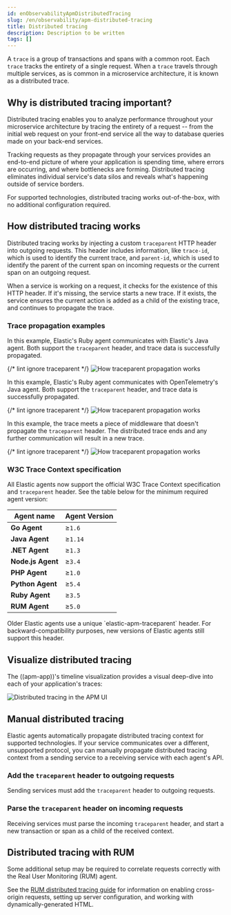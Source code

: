 ```yaml
---
id: enObservabilityApmDistributedTracing
slug: /en/observability/apm-distributed-tracing
title: Distributed tracing
description: Description to be written
tags: []
---
```



<div id="apm-distributed-tracing"></div>

A `trace` is a group of <DocLink id="enObservabilityApmDataModelTransactions">transactions</DocLink> and <DocLink id="enObservabilityApmDataModelSpans">spans</DocLink> with a common root.
Each `trace` tracks the entirety of a single request.
When a `trace` travels through multiple services, as is common in a microservice architecture,
it is known as a distributed trace.

<div id="apm-why-distributed-tracing"></div>

## Why is distributed tracing important?

Distributed tracing enables you to analyze performance throughout your microservice architecture
by tracing the entirety of a request -- from the initial web request on your front-end service
all the way to database queries made on your back-end services.

Tracking requests as they propagate through your services provides an end-to-end picture of
where your application is spending time, where errors are occurring, and where bottlenecks are forming.
Distributed tracing eliminates individual service's data silos and reveals what's happening outside of
service borders.

For supported technologies, distributed tracing works out-of-the-box, with no additional configuration required.

<div id="apm-how-distributed-tracing"></div>

## How distributed tracing works

Distributed tracing works by injecting a custom `traceparent` HTTP header into outgoing requests.
This header includes information, like `trace-id`, which is used to identify the current trace,
and `parent-id`, which is used to identify the parent of the current span on incoming requests
or the current span on an outgoing request.

When a service is working on a request, it checks for the existence of this HTTP header.
If it's missing, the service starts a new trace.
If it exists, the service ensures the current action is added as a child of the existing trace,
and continues to propagate the trace.

<div id="apm-trace-propagation"></div>

### Trace propagation examples

In this example, Elastic's Ruby agent communicates with Elastic's Java agent.
Both support the `traceparent` header, and trace data is successfully propagated.

{/* lint ignore traceparent */}
![How traceparent propagation works](images/dt-trace-ex1.png)

In this example, Elastic's Ruby agent communicates with OpenTelemetry's Java agent.
Both support the `traceparent` header, and trace data is successfully propagated.

{/* lint ignore traceparent */}
![How traceparent propagation works](images/dt-trace-ex2.png)

In this example, the trace meets a piece of middleware that doesn't propagate the `traceparent` header.
The distributed trace ends and any further communication will result in a new trace.

{/* lint ignore traceparent */}
![How traceparent propagation works](images/dt-trace-ex3.png)

<div id="apm-w3c-tracecontext-spec"></div>

### W3C Trace Context specification

All Elastic agents now support the official W3C Trace Context specification and `traceparent` header.
See the table below for the minimum required agent version:

| Agent name | Agent Version |
|---|---|
| **Go Agent** | ≥`1.6` |
| **Java Agent** | ≥`1.14` |
| **.NET Agent** | ≥`1.3` |
| **Node.js Agent** | ≥`3.4` |
| **PHP Agent** | ≥`1.0` |
| **Python Agent** | ≥`5.4` |
| **Ruby Agent** | ≥`3.5` |
| **RUM Agent** | ≥`5.0` |

<DocCallOut title="Note">
Older Elastic agents use a unique `elastic-apm-traceparent` header.
For backward-compatibility purposes, new versions of Elastic agents still support this header.
</DocCallOut>

<div id="apm-visualize-distributed-tracing"></div>

## Visualize distributed tracing

The ((apm-app))'s timeline visualization provides a visual deep-dive into each of your application's traces:

![Distributed tracing in the APM UI](images/apm-distributed-tracing.png)

<div id="apm-manual-distributed-tracing"></div>

## Manual distributed tracing

Elastic agents automatically propagate distributed tracing context for supported technologies.
If your service communicates over a different, unsupported protocol,
you can manually propagate distributed tracing context from a sending service to a receiving service
with each agent's API.

<div id="apm-distributed-tracing-outgoing"></div>

### Add the `traceparent` header to outgoing requests

Sending services must add the `traceparent` header to outgoing requests.

<TabWidgetsDistributedTraceSendWidget />

<div id="apm-distributed-tracing-incoming"></div>

### Parse the `traceparent` header on incoming requests

Receiving services must parse the incoming `traceparent` header,
and start a new transaction or span as a child of the received context.

<TabWidgetsDistributedTraceReceiveWidget />

<div id="apm-distributed-tracing-rum"></div>

## Distributed tracing with RUM

Some additional setup may be required to correlate requests correctly with the Real User Monitoring (RUM) agent.

See the [RUM distributed tracing guide](((apm-rum-ref))/distributed-tracing-guide.html)
for information on enabling cross-origin requests, setting up server configuration,
and working with dynamically-generated HTML.

